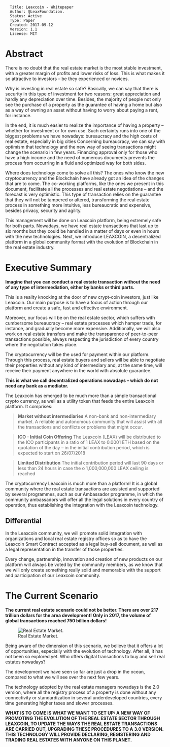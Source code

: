 <pre> 
  Title: Leaxcoin - Whitepaper
  Author: @LeaxFoundation.  
  Status: Active
  Type: Paper
  Created: 2017-09-12
  Version: 1.1
  License: MIT  
</pre>

=Abstract=
There is no doubt that the real estate market is the most stable investment, with a greater margin
of profits and lower risks of loss. This is what makes it so attractive to investors – be they
experienced or novices.

Why is investing in real estate so safe? Basically, we can say that there is security in this type of
investment for two reasons: great appreciation and hardly any depreciation over time.
Besides, the majority of people not only see the purchase of a property as the guarantee of having
a home but also as a way of owning an asset without having to worry about paying a rent, for
instance.

In the end, it is much easier to realize the importance of having a property – whether for
investment or for own use. Such certainty runs into one of the biggest problems we have
nowadays: bureaucracy and the high costs of real estate, especially in big cities
Concerning bureaucracy, we can say with optimism that technology and the new way of seeing
transactions might change the scenario in few years. Financing approval only for those who have a
high income and the need of numerous documents prevents the process from occurring in a fluid
and optimized way for both sides.

Where does technology come to solve all this? The ones who know the new cryptocurrency and
the Blockchain have already got an idea of the changes that are to come. The co-working
platforms, like the ones we present in this document, facilitate all the processes and real estate
negotiations – and the forecast is very optimistic.
This type of transaction relies on the guarantee that they will not be tampered or altered,
transforming the real estate process in something more intuitive, less bureaucratic and expensive,
besides privacy, security and agility.

This management will be done on Leaxcoin platform, being extremely safe for both parts.
Nowadays, we have real estate transactions that last up to six months but they could be handled
in a matter of days or even in hours with the new technologies.
Next, we introduce LEAXCOIN, a decentralized platform in a global community format with the
evolution of Blockchain in the real estate industry.

=Executive Summary=

'''Imagine that you can conduct a real estate transaction without the need of any type of
intermediation, either by banks or third parts.'''

This is a reality knocking at the door of new crypt-coin investors, just like Leaxcoin. Our main
purpose is to have a focus of action through our platform and create a safe, fast and effective
environment.

Moreover, our focus will be on the real estate sector, which suffers with cumbersome bureaucracy
– real estate processes which hamper trade, for instance, and gradually become more expensive.
Additionally, we will also work on real estate transfers and make the transparence of peer-to-peer
transactions possible, always respecting the jurisdiction of every country where the negotiation
takes place.

The cryptocurrency will be the used for payment within our platform. Through this process, real
estate buyers and sellers will be able to negotiate their properties without any kind of
intermediary and, at the same time, will receive their payment anywhere in the world with
absolute guarantee.

'''This is what we call decentralized operations nowadays – which do not need any bank as a
mediator.'''

The Leaxcoin has emerged to be much more than a simple transactional crypto currency, as well
as a utility token that feeds the entire Leaxcoin platform. It comprises:

<blockquote>  
'''Market without intermediaries'''
A non-bank and non-intermediary market. A reliable and autonomous community that will
assist with all the transactions and conflicts or problems that might occur. 
</blockquote>

<blockquote>  
'''ICO - Initial Coin Offering'''
The Leaxcoin (LEAX) will be distributed to the ICO participants in a ratio of 1 LEAX to
0.0001 ETH based on the quotation of the day – in the initial contribution period, which is
expected to start on 26/07/2018
</blockquote>

<blockquote>  
'''Limited Distribution'''
The initial contribution period will last 90 days or less than 24 hours in case the o
1,000,000,000 LEAX ceiling is reached
</blockquote>

The cryptocurrency Leaxcoin is much more than a platform! It is a global community where the
real estate transactions are assisted and supported by several programmes, such as our
Ambassador programme, in which the community ambassadors will offer all the legal solutions in
every country of operation, thus establishing the integration with the Leaxcoin technology.

==Differential==

In the Leaxcoin community, we will promote solid integration with organizations and local real
estate registry offices so as to have the Leaxcoin Smart Contract accepted as a legal buy-sell
document, as well as a legal representation in the transfer of those properties.

Every change, partnership, innovation and creation of new products on our platform will always
be voted by the community members, as we know that we will only create something really solid
and memorable with the support and participation of our Leaxcoin community.

=The Current Scenario=

'''The current real estate scenario could not be better. There are over 217 trillion dollars for
the area development! Only in 2017, the volume of global transactions reached 750 billion
dollars!'''

[[File:Images/market.png|Real Estate Market.]]

Being aware of the dimension of this scenario, we believe that it offers a lot of opportunities,
especially with the evolution of technology. After all, it has not been so explored yet. Who offers
digital transactions to buy and sell real estates nowadays?

The development we have seen so far are just a drop in the ocean, compared to what we will see
over the next few years.

The technology adopted by the real estate managers nowadays is the 2.0 version, where all the
registry process of a property is done without any connectivity or standardization in several
underdeveloped countries, every time generating higher taxes and slower processes.

'''WHAT IS TO COME IS WHAT WE WANT TO SET UP: A NEW WAY OF PROMOTING THE
EVOLUTION OF THE REAL ESTATE SECTOR THROUGH LEAXCOIN, TO UPDATE THE WAYS THE
REAL ESTATE TRANSACTIONS ARE CARRIED OUT, UPGRADING THESE PROCEDURES TO A 3.0
VERSION. THIS TECHNOLOGY WILL PROVIDE DECLARING, REGISTERING AND TRADING REAL
ESTATES WITH ANYONE ON THIS PLANET.'''








